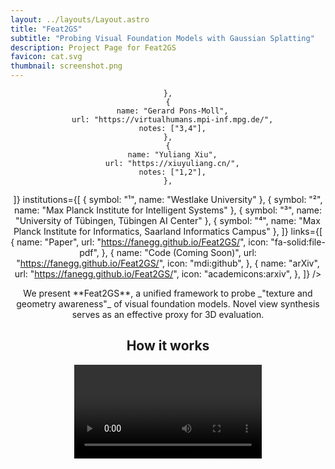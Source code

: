 ```yaml
---
layout: ../layouts/Layout.astro
title: "Feat2GS"
subtitle: "Probing Visual Foundation Models with Gaussian Splatting"
description: Project Page for Feat2GS
favicon: cat.svg
thumbnail: screenshot.png
---
```








<Header
  title={frontmatter.title}
  subtitle={frontmatter.subtitle}
  authors={[
    {
      name: "Yue Chen",
      url: "https://fanegg.github.io/",
      notes: ["1"],
    },
    {
      name: "Xingyu Chen",
      url: "https://rover-xingyu.github.io/",
      notes: ["1"],
    },
    {
      name: "Anpei Chen",
      url: "https://apchenstu.github.io/",
      notes: ["1,3"],

    },
    {
      name: "Gerard Pons-Moll",
      url: "https://virtualhumans.mpi-inf.mpg.de/",
      notes: ["3,4"],
    },
    {
      name: "Yuliang Xiu",
      url: "https://xiuyuliang.cn/",
      notes: ["1,2"],
    },
  ]}
  institutions={[
    { symbol: "¹", name: "Westlake University" },
    { symbol: "²", name: "Max Planck Institute for Intelligent Systems" },
    { symbol: "³", name: "University of Tübingen, Tübingen AI Center" },
    { symbol: "⁴", name: "Max Planck Institute for Informatics, Saarland Informatics Campus" },
  ]} 
  links={[
    {
      name: "Paper",
      url: "https://fanegg.github.io/Feat2GS/",
      icon: "fa-solid:file-pdf",
    },
    {
      name: "Code (Coming Soon)",
      url: "https://fanegg.github.io/Feat2GS/",
      icon: "mdi:github",
    },
    {
      name: "arXiv",
      url: "https://fanegg.github.io/Feat2GS/",
      icon: "academicons:arxiv",
    },
  ]}
  />



<Image source={motivation} altText="Motivation" className="max-w-[800px] mx-auto px-4 sm:px-0"  />

<div className="text-center max-w-3xl mx-auto">
  We present **Feat2GS**, a unified framework to probe _"texture and geometry awareness"_ of visual foundation models. Novel view synthesis serves as an effective proxy for 3D evaluation.
</div>

 ## How it works   

  <Video source={pipe} controls={false} />
  Casually captured photos are input into visual foundation models (VFMs) to extract features and into a stereo reconstructor to obtain relative poses. Pixel-wise features are transformed into 3D Gaussians (3DGS) using a lightweight readout layer trained with photometric loss. 3DGS parameters, grouped into **G**eometry and **T**exture, enable separate analysis of geometry/texture awareness in VFMs, evaluated by novel view synthesis (NVS) quality on diverse, unposed open-world images. We conduct extensive experiments to probe the 3D awareness of several VFMs, and investigate the ingredients that lead to a 3D aware VFM. Building on these findings, we develop several variants that achieve SOTA across diverse datasets. This makes Feat2GS useful for probing VFMs, and as a simple-yet-effective baseline for NVS.

## Video
  <YouTubeVideo videoId="iRJ64u5ySA0" />

## Average for Novel View Synthesis across six datasets
<RadarChart className="my-8" />

## Novel View Synthesis _aligns well with_ Pointcloud Error Map
<CompareVideos videos={Metric3dData} className="w-1/2 mx-auto" />

## Geometry Probing
<CompareVideos videos={GeometryData} />

## Texture Probing
<CompareVideos videos={TextureData} defaultLabels={TextureConfig.defaultLabels} />

## All=Geometry+Texture Probing
<CompareVideos videos={AllData} className="w-1/2 mx-auto" />

## Application
<MergeVideo videos={ApplicationData} />


## BibTeX citation

```bibtex
@article{chen2024feat2gs,
  author = {Chen, Yue and Chen, Xingyu and Chen, Anpei and Pons-Moll, Gerard and Xiu, Yuliang},
  title = {Feat2GS: Probing Visual Foundation Models with Gaussian Splatting},
  year = {2024},
  journal={arXiv preprint},
}
```